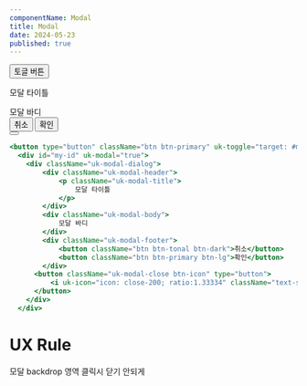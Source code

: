 ```yaml
---
componentName: Modal
title: Modal
date: 2024-05-23
published: true
---
```


<Preview>
  <button type="button" className="btn btn-primary" uk-toggle="target: #my-id">토글 버튼</button>
  <div id="my-id" uk-modal="true">
    <div className="uk-modal-dialog">
        <div className="uk-modal-header">
            <p className="uk-modal-title">
                모달 타이틀
            </p>
        </div>
        <div className="uk-modal-body">
            모달 바디
        </div>
        <div className="uk-modal-footer">
            <button className="btn btn-tonal btn-dark">취소</button>
            <button className="btn btn-primary btn-lg">확인</button>
        </div>
      <button className="uk-modal-close btn-icon" type="button">
          <i uk-icon="icon: close-200; ratio:1.33334" className="text-subtle"></i>
      </button>
    </div>
  </div>
</Preview>

```jsx
<button type="button" className="btn btn-primary" uk-toggle="target: #my-id">토글 버튼</button>
  <div id="my-id" uk-modal="true">
    <div className="uk-modal-dialog">
        <div className="uk-modal-header">
            <p className="uk-modal-title">
                모달 타이틀
            </p>
        </div>
        <div className="uk-modal-body">
            모달 바디
        </div>
        <div className="uk-modal-footer">
            <button className="btn btn-tonal btn-dark">취소</button>
            <button className="btn btn-primary btn-lg">확인</button>
        </div>
      <button className="uk-modal-close btn-icon" type="button">
          <i uk-icon="icon: close-200; ratio:1.33334" className="text-subtle"></i>
      </button>
    </div>
  </div>
```

# UX Rule
모달 backdrop 영역 클릭시 닫기 안되게
